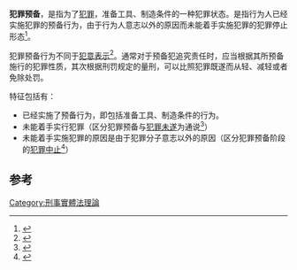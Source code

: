 {{legal}}
{{大陸法系刑法}}
'''犯罪预备'''，是指为了[[犯罪|犯罪]]，准备工具、制造条件的一种犯罪状态。是指行为人已经实施犯罪的预备行为，由于行为人意志以外的原因而未能着手实施犯罪的犯罪停止形态<ref>{{cite news|title=准备抢劫被发现犯罪预备须获刑|url=http://www.handannews.com.cn/new_epaper/hdwb/html/2014-09/10/content_34447.htm|accessdate=2014-12-12|newspaper=邯郸日报}}{{Dead link|date=2019年6月 |bot=InternetArchiveBot |fix-attempted=yes }}</ref>。

犯罪预备行为不同于[[犯意表示|犯意表示]]<ref>{{cite journal|author=林亚刚|title=犯罪预备与犯意表示、阴谋犯|journal=《国家检察官学院学报》|year=2003年|month=04期|url=http://www.cnki.com.cn/Article/CJFDTotal-ZJGX200304001.htm|accessdate=2014-12-12|archive-date=2019-05-02|archive-url=https://web.archive.org/web/20190502024323/http://www.cnki.com.cn/Article/CJFDTotal-ZJGX200304001.htm|dead-url=no}}</ref>。通常对于预备犯追究责任时，应当根据其所预备施行的犯罪性质，其次根据刑罚规定的量刑，可以比照犯罪既遂而从轻、减轻或者免除处罚。

特征包括有：
*已经实施了预备行为，即包括准备工具、制造条件的行为。
*未能着手实行犯罪（区分犯罪预备与[[犯罪未遂|犯罪未遂]]为通说<ref>{{cite journal|author=王国栋|title=犯罪预备阶段存在犯罪未遂|journal=《法学》|year=1992年|issue=02期|url=http://www.cnki.com.cn/Article/CJFDTotal-FXZZ199202013.htm|accessdate=2014-12-12|archive-date=2019-05-02|archive-url=https://web.archive.org/web/20190502041137/http://www.cnki.com.cn/Article/CJFDTotal-FXZZ199202013.htm|dead-url=no}}</ref>）
*未能着手实施犯罪的原因是由于犯罪分子意志以外的原因（区分犯罪预备阶段的[[犯罪中止|犯罪中止]]<ref>{{cite journal|author=马英辉  张华锋|title=预备阶段犯罪中止的非犯罪化思考|journal=《法制与社会》|year=2009年|issue=18期|url=http://www.cnki.com.cn/Article/CJFDTotal-FZSL200918249.htm|accessdate=2014-12-12|archive-date=2019-05-02|archive-url=https://web.archive.org/web/20190502040457/http://www.cnki.com.cn/Article/CJFDTotal-FZSL200918249.htm|dead-url=no}}</ref>）

==参考==
{{reflist}}
{{Crime-stub}}

[[Category:刑事實體法理論|Category:刑事實體法理論]]
